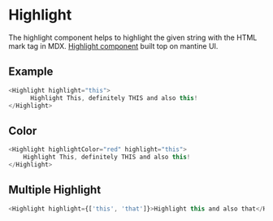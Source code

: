 # Highlight

The highlight component helps to highlight the given string with the HTML mark tag in MDX. [Highlight component](https://mantine.dev/core/highlight/) built top on mantine UI.
## Example
```javascript
<Highlight highlight="this">
      Highlight This, definitely THIS and also this!
</Highlight>
```

## Color

```javascript
<Highlight highlightColor="red" highlight="this">
    Highlight This, definitely THIS and also this!
</Highlight>
```

## Multiple Highlight

```javascript
<Highlight highlight={['this', 'that']}>Highlight this and also that</Highlight>
```
